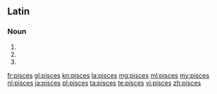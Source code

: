 {{also|Pisces}}
==Latin==

===Noun===
{{la-noun-form|piscēs}}

# {{inflection of|piscis||nom|p|lang=la}}
# {{inflection of|piscis||acc|p|lang=la}}
# {{inflection of|piscis||voc|p|lang=la}}

[[fr:pisces]]
[[gl:pisces]]
[[kn:pisces]]
[[la:pisces]]
[[mg:pisces]]
[[ml:pisces]]
[[my:pisces]]
[[nl:pisces]]
[[ja:pisces]]
[[pl:pisces]]
[[ta:pisces]]
[[te:pisces]]
[[vi:pisces]]
[[zh:pisces]]